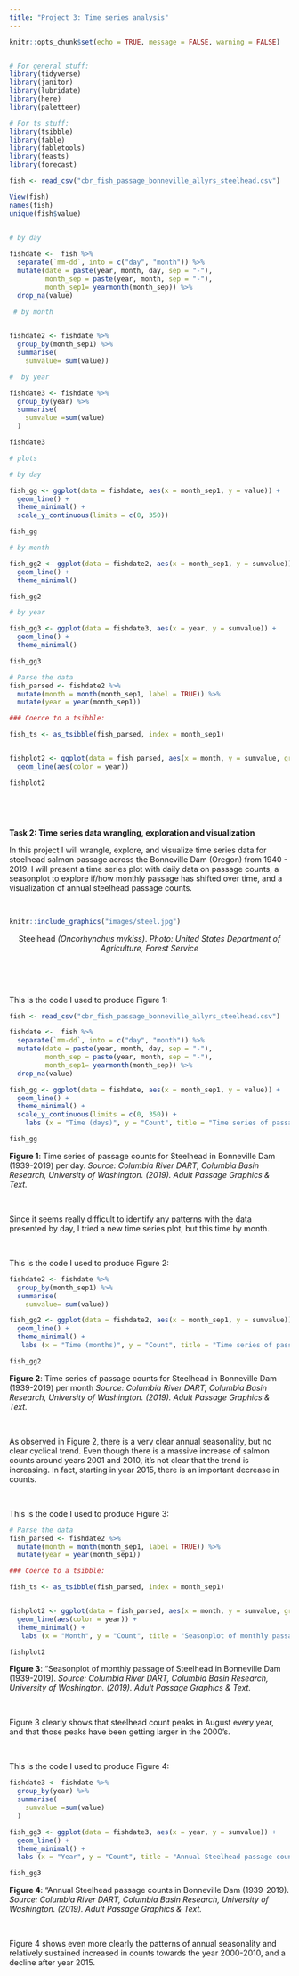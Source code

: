 ```yaml
---
title: "Project 3: Time series analysis"
---
```



```r
knitr::opts_chunk$set(echo = TRUE, message = FALSE, warning = FALSE)


# For general stuff:
library(tidyverse)
library(janitor)
library(lubridate)
library(here)
library(paletteer)

# For ts stuff: 
library(tsibble)
library(fable)
library(fabletools)
library(feasts)
library(forecast)

fish <- read_csv("cbr_fish_passage_bonneville_allyrs_steelhead.csv")

View(fish)
names(fish)
unique(fish$value)


# by day
  
fishdate <-  fish %>% 
  separate(`mm-dd`, into = c("day", "month")) %>% 
  mutate(date = paste(year, month, day, sep = "-"),
         month_sep = paste(year, month, sep = "-"),
         month_sep1= yearmonth(month_sep)) %>% 
  drop_na(value)

 # by month
        

fishdate2 <- fishdate %>% 
  group_by(month_sep1) %>% 
  summarise(
    sumvalue= sum(value)) 

#  by year

fishdate3 <- fishdate %>% 
  group_by(year) %>% 
  summarise(
    sumvalue =sum(value)
  )

fishdate3

# plots 

# by day

fish_gg <- ggplot(data = fishdate, aes(x = month_sep1, y = value)) +
  geom_line() +
  theme_minimal() +
  scale_y_continuous(limits = c(0, 350))

fish_gg

# by month

fish_gg2 <- ggplot(data = fishdate2, aes(x = month_sep1, y = sumvalue)) +
  geom_line() +
  theme_minimal() 

fish_gg2

# by year

fish_gg3 <- ggplot(data = fishdate3, aes(x = year, y = sumvalue)) +
  geom_line() +
  theme_minimal() 

fish_gg3

# Parse the data
fish_parsed <- fishdate2 %>% 
  mutate(month = month(month_sep1, label = TRUE)) %>% 
  mutate(year = year(month_sep1))

### Coerce to a tsibble:

fish_ts <- as_tsibble(fish_parsed, index = month_sep1)


fishplot2 <- ggplot(data = fish_parsed, aes(x = month, y = sumvalue, group = year)) +
  geom_line(aes(color = year)) 

fishplot2




```

<p>&nbsp;</p>

**Task 2: Time series data wrangling, exploration and visualization**

In this project I will wrangle, explore, and visualize time series data for steelhead salmon passage across the Bonneville Dam (Oregon) from 1940 - 2019. I will present a  time series plot with daily data on passage counts, a seasonplot to explore if/how monthly passage has shifted over time, and a visualization of annual steelhead passage counts. 


<p>&nbsp;</p>

```r

knitr::include_graphics("images/steel.jpg")


```
<center> 

Steelhead *(Oncorhynchus mykiss)*. *Photo: United States Department of Agriculture, Forest Service* 

</center>

<p>&nbsp;</p>
<p>&nbsp;</p>

This is the code I used to produce Figure 1:
```r
fish <- read_csv("cbr_fish_passage_bonneville_allyrs_steelhead.csv")

fishdate <-  fish %>% 
  separate(`mm-dd`, into = c("day", "month")) %>% 
  mutate(date = paste(year, month, day, sep = "-"),
         month_sep = paste(year, month, sep = "-"),
         month_sep1= yearmonth(month_sep)) %>% 
  drop_na(value)

fish_gg <- ggplot(data = fishdate, aes(x = month_sep1, y = value)) +
  geom_line() +
  theme_minimal() +
  scale_y_continuous(limits = c(0, 350)) +
    labs (x = "Time (days)", y = "Count", title = "Time series of passage counts for Steelhead in Bonneville Dam (1939-2019)")

fish_gg


```

**Figure 1**: Time series of passage counts for Steelhead in Bonneville Dam (1939-2019) per day. *Source: Columbia River DART, Columbia Basin Research, University of Washington. (2019). Adult Passage Graphics & Text.*

<p>&nbsp;</p>

Since it seems really difficult to identify any patterns with the data presented by day, I tried a new time series plot, but this time by month.

<p>&nbsp;</p>

This is the code I used to produce Figure 2:

```r
fishdate2 <- fishdate %>% 
  group_by(month_sep1) %>% 
  summarise(
    sumvalue= sum(value)) 

fish_gg2 <- ggplot(data = fishdate2, aes(x = month_sep1, y = sumvalue)) +
  geom_line() +
  theme_minimal() +
   labs (x = "Time (months)", y = "Count", title = "Time series of passage counts for Steelhead in Bonneville Dam (1939-2019)") + scale_y_continuous(labels = scales::comma)

fish_gg2
```


**Figure 2**: Time series of passage counts for Steelhead in Bonneville Dam (1939-2019) per month *Source: Columbia River DART, Columbia Basin Research, University of Washington. (2019). Adult Passage Graphics & Text.*

<p>&nbsp;</p>

As observed in Figure 2, there is a very clear annual seasonality, but no clear cyclical trend. Even though there is a massive increase of salmon counts around years 2001 and 2010, it's not clear that the trend is increasing. In fact, starting in year 2015, there is an important decrease in counts.

<p>&nbsp;</p>

This is the code I used to produce Figure 3:
```r
# Parse the data
fish_parsed <- fishdate2 %>% 
  mutate(month = month(month_sep1, label = TRUE)) %>% 
  mutate(year = year(month_sep1))

### Coerce to a tsibble:

fish_ts <- as_tsibble(fish_parsed, index = month_sep1)


fishplot2 <- ggplot(data = fish_parsed, aes(x = month, y = sumvalue, group = year)) +
  geom_line(aes(color = year)) + 
  theme_minimal() +
   labs (x = "Month", y = "Count", title = "Seasonplot of monthly passage of Steelhead in Bonneville Dam (1939-2019)") + scale_y_continuous(labels = scales::comma)

fishplot2

```

**Figure 3**: "Seasonplot of monthly passage of Steelhead in Bonneville Dam (1939-2019). *Source: Columbia River DART, Columbia Basin Research, University of Washington. (2019). Adult Passage Graphics & Text.*

<p>&nbsp;</p>

Figure 3 clearly shows that steelhead count peaks in August every year, and that those peaks have been getting larger in the 2000's.

<p>&nbsp;</p>

This is the code I used to produce Figure 4:
```r

fishdate3 <- fishdate %>% 
  group_by(year) %>% 
  summarise(
    sumvalue =sum(value)
  )

fish_gg3 <- ggplot(data = fishdate3, aes(x = year, y = sumvalue)) +
  geom_line() +
  theme_minimal() +
  labs (x = "Year", y = "Count", title = "Annual Steelhead passage counts in Bonneville Dam (1939-2019)") + scale_y_continuous(labels = scales::comma)

fish_gg3
```

**Figure 4**: "Annual Steelhead passage counts in Bonneville Dam (1939-2019). *Source: Columbia River DART, Columbia Basin Research, University of Washington. (2019). Adult Passage Graphics & Text.*

<p>&nbsp;</p>

Figure 4 shows even more clearly the patterns of annual seasonality and relatively sustained increased in counts towards the year 2000-2010, and a decline after year 2015.
